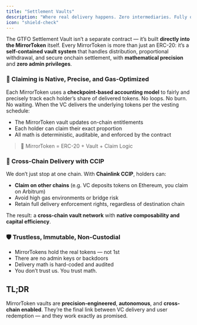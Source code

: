 ```yaml
---
title: "Settlement Vaults"
description: "Where real delivery happens. Zero intermediaries. Fully onchain."
icon: "shield-check"
---
```


The GTFO Settlement Vault isn’t a separate contract — it’s built **directly into the MirrorToken** itself. Every MirrorToken is more than just an ERC-20: it’s a **self-contained vault system** that handles distribution, proportional withdrawal, and secure onchain settlement, with **mathematical precision** and **zero admin privileges**.

### 🔁 Claiming is Native, Precise, and Gas-Optimized

Each MirrorToken uses a **checkpoint-based accounting model** to fairly and precisely track each holder’s share of delivered tokens. No loops. No burn. No waiting. When the VC delivers the underlying tokens per the vesting schedule:

- The MirrorToken vault updates on-chain entitlements
- Each holder can claim their exact proportion
- All math is deterministic, auditable, and enforced by the contract

> 🧮 MirrorToken = ERC-20 \+ Vault \+ Claim Logic

### 🔄 Cross-Chain Delivery with CCIP

We don’t just stop at one chain. With **Chainlink CCIP**, holders can:

- **Claim on other chains** (e.g. VC deposits tokens on Ethereum, you claim on Arbitrum)
- Avoid high gas environments or bridge risk
- Retain full delivery enforcement rights, regardless of destination chain

The result: a **cross-chain vault network** with **native composability and capital efficiency**.

### 🛡️ Trustless, Immutable, Non-Custodial

- MirrorTokens hold the real tokens — not 1st
- There are no admin keys or backdoors
- Delivery math is hard-coded and audited
- You don’t trust us. You trust math.

## TL;DR

MirrorToken vaults are **precision-engineered**, **autonomous**, and **cross-chain enabled**. They’re the final link between VC delivery and user redemption — and they work exactly as promised.